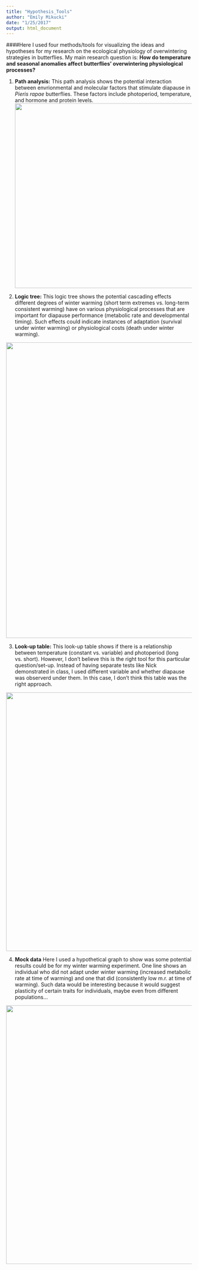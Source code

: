 ```yaml
---
title: "Hypothesis_Tools"
author: "Emily Mikucki"
date: "1/25/2017"
output: html_document
---
```

####Here I used four methods/tools for visualizing the ideas and hypotheses for my research on the ecological physiology of overwintering strategies in butterflies. My main research question is:  **How do temperature and seasonal anomalies affect butterflies' overwintering physiological processes?**

1. **Path analysis:** This path analysis shows the potential interaction between envrionmental and molecular factors that stimulate diapause in *Pieris rapae* butterflies. These factors include photoperiod, temperature, and hormone and protein levels.  
<img src="image1 (2).JPG" width="500" height="500"/>

2. **Logic tree:** This logic tree shows the potential cascading effects different degrees of winter warming (short term extremes vs. long-term consistent warming) have on various physiological processes that are important for diapause performance (metabolic rate and developmental timing). Such effects could indicate instances of adaptation (survival under winter warming) or physiological costs (death under winter warming).    

<img src="image2 (1).JPG" width="800" height="800"/>

3. **Look-up table:** This look-up table shows if there is a relationship between temperature (constant vs. variable) and photoperiod (long vs. short). However, I don't believe this is the right tool for this particular question/set-up. Instead of having separate tests like Nick demonstrated in class, I used different variable and whether diapause was observerd under them. In this case, I don't think this table was the right approach. 

<img src="image3.JPG" width="700" height="700"/>   
   
4. **Mock data** Here I used a hypothetical graph to show was some potential results could be for my winter warming experiment. One line shows an individual who did not adapt under winter warming (increased metabolic rate at time of warming) and one that did (consistently low m.r. at time of warming). Such data would be interesting because it would suggest plasticity of certain traits for individuals, maybe even from different populations... 

<img src="image4.JPG" width="700" height="700"/>





